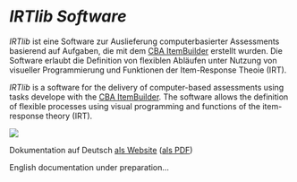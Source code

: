 # *IRTlib Software* 

::: {.grid}

::: {.g-col-6}

*IRTlib* ist eine Software zur Auslieferung computerbasierter Assessments basierend auf Aufgaben, die mit dem <a href="https://cba.itembuilder.de">CBA ItemBuilder</a> erstellt wurden. Die Software erlaubt die Definition von flexiblen Abläufen unter Nutzung von visueller Programmierung und Funktionen der Item-Response Theoie (IRT). 
:::

::: {.g-col-6}
*IRTlib* is a software for the delivery of computer-based assessments using tasks develope with the <a href="https://cba.itembuilder.de">CBA ItemBuilder</a>. The software allows the definition of flexible processes using visual programming and functions of the item-response theory (IRT). 
:::


:::

![](img/irtlib-cover.png)

::: {.grid}

::: {.g-col-6}

Dokumentation auf Deutsch [als Website](de/index.html) 
([als PDF](de/IRTlib-Software.pdf))

:::

::: {.g-col-6}
English documentation under preparation...
:::


:::